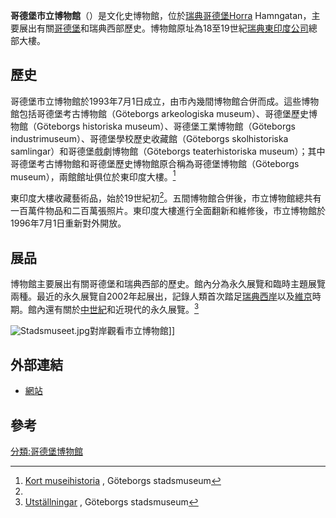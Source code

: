 {{Infobox Museum
 |name= 哥德堡市立博物館
 |native_name      =  {{lang|sv|Göteborgs stadsmuseum}}
 |image= Ostindiska kompaniet2.JPG
 |imagesize= 200
 |established= 1993年
 |location         = [[哥德堡|哥德堡]]Norra Hamngatan
 |type           = 地區文化史博物館
 |website= [http://www.stadsmuseum.goteborg.se/ stadsmuseum.goteborg.se]
}}

'''哥德堡市立博物館'''（{{lang|sv|Göteborgs stadsmuseum}}）是文化史博物館，位於[[瑞典|瑞典]][[哥德堡|哥德堡]]Horra Hamngatan，主要展出有關[[哥德堡歷史|哥德堡]]和瑞典西部歷史。博物館原址為18至19世紀[[瑞典東印度公司|瑞典東印度公司]]總部大樓。

== 歷史 ==
哥德堡市立博物館於1993年7月1日成立，由市內幾間博物館合併而成。這些博物館包括哥德堡考古博物館（Göteborgs arkeologiska museum）、哥德堡歷史博物館（Göteborgs historiska museum）、哥德堡工業博物館（Göteborgs industrimuseum）、哥德堡學校歷史收藏館（Göteborgs skolhistoriska samlingar）和哥德堡戲劇博物館（Göteborgs teaterhistoriska museum）；其中哥德堡考古博物館和哥德堡歷史博物館原合稱為哥德堡博物館（Göteborgs museum），兩館館址俱位於東印度大樓。<ref name="Kort museihistoria">[http://www.stadsmuseum.goteborg.se/prod/kultur/stadsmuseum/dalis2.nsf/vyPublicerade/CD3D07D427267633C1256CC300314194?OpenDocument Kort museihistoria] {{Wayback|url=http://www.stadsmuseum.goteborg.se/prod/kultur/stadsmuseum/dalis2.nsf/vyPublicerade/CD3D07D427267633C1256CC300314194?OpenDocument |date=20110807104057 }}, Göteborgs stadsmuseum</ref>

東印度大樓收藏藝術品，始於19世紀初<ref name="Kort museihistoria"/>。五間博物館合併後，市立博物館總共有一百萬件物品和二百萬張照片。東印度大樓進行全面翻新和維修後，市立博物館於1996年7月1日重新對外開放。

== 展品 ==
博物館主要展出有關哥德堡和瑞典西部的歷史。館內分為永久展覽和臨時主題展覽兩種。最近的永久展覽自2002年起展出，記錄人類首次踏足[[瑞典西岸|瑞典西岸]]以及[[維京|維京]]時期。館內還有關於[[中世紀|中世紀]]和近現代的永久展覽。<ref>[http://www.stadsmuseum.goteborg.se/prod/kultur/stadsmuseum/dalis2.nsf/vyPublicerade/194C2F523908263BC1256D24002AA897?OpenDocument Utställningar] {{Wayback|url=http://www.stadsmuseum.goteborg.se/prod/kultur/stadsmuseum/dalis2.nsf/vyPublicerade/194C2F523908263BC1256D24002AA897?OpenDocument |date=20110914101257 }}, Göteborgs stadsmuseum</ref>

[[File:Stadsmuseet.jpg|center]]對岸觀看市立博物館]]

==外部連結==
*[http://www.stadsmuseum.goteborg.se/ 網站]{{Wayback|url=http://www.stadsmuseum.goteborg.se/ |date=20110219205053 }}

==參考==
{{reflist}}
[[分類:哥德堡博物館|分類:哥德堡博物館]]